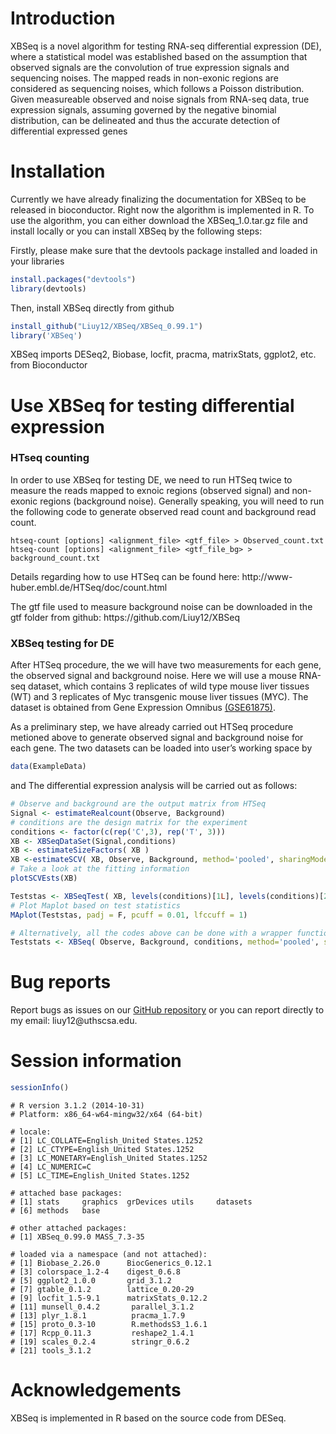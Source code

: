 <!--
%\VignetteEngine{knitr::knitr}
%\VignetteIndexEntry{XBSeq for testing differential expression for RNA-seq}
-->
# Introduction 

XBSeq is a novel algorithm for testing RNA-seq differential expression (DE), where a statistical model was established
based on the assumption that observed signals are the convolution of true expression signals and sequencing noises. The
mapped reads in non-exonic regions are considered as sequencing noises, which follows a Poisson distribution. Given
measureable observed and noise signals from RNA-seq data, true expression signals, assuming governed by the negative
binomial distribution, can be delineated and thus the accurate detection of differential expressed genes

# Installation 

Currently we have already finalizing the documentation for XBSeq to be released in bioconductor. Right now the algorithm is implemented in R. To use the algorithm, you can either download the XBSeq_1.0.tar.gz file and install locally or you can install XBSeq by the following steps: 

Firstly, please make sure that the devtools package installed and loaded in your libraries
```r
install.packages("devtools")
library(devtools)
```
Then, install XBSeq directly from github 
```r
install_github("Liuy12/XBSeq/XBSeq_0.99.1")
library('XBSeq')
```
XBSeq imports DESeq2, Biobase, locfit, pracma, matrixStats, ggplot2, etc. from Bioconductor

# Use XBSeq for testing differential expression 

### HTseq counting

In order to use XBSeq for testing DE, we need to run HTSeq twice to measure the reads mapped to exnoic regions (observed signal) and non-exonic regions (background noise). Generally speaking, you will need to run the following code to generate observed read count and background read count. 

```
htseq-count [options] <alignment_file> <gtf_file> > Observed_count.txt
htseq-count [options] <alignment_file> <gtf_file_bg> > background_count.txt
```

Details regarding how to use HTSeq can be found here:
http://www-huber.embl.de/HTSeq/doc/count.html

The gtf file used to measure background noise can be downloaded in the gtf folder from github:
https://github.com/Liuy12/XBSeq 

### XBSeq testing for DE 

After HTSeq procedure, the we will have two measurements for each gene, the observed signal and background noise. Here we will use a mouse RNA-seq dataset, which contains 3 replicates of wild type mouse liver tissues (WT) and 3 replicates of Myc transgenic mouse liver tissues (MYC). The dataset is obtained from Gene Expression Omnibus [(GSE61875)](http://www.ncbi.nlm.nih.gov/geo/query/acc.cgi?acc=GSE61875). 

As a preliminary step, we have already carried out HTSeq procedure metioned above to generate observed signal and background noise for each gene. The two datasets can be loaded into user's working space by 
```r
data(ExampleData)
```
and The differential expression analysis will be carried out as follows:
```r
# Observe and background are the output matrix from HTSeq
Signal <- estimateRealcount(Observe, Background)
# conditions are the design matrix for the experiment
conditions <- factor(c(rep('C',3), rep('T', 3)))
XB <- XBSeqDataSet(Signal,conditions)
XB <- estimateSizeFactors( XB )
XB <-estimateSCV( XB, Observe, Background, method='pooled', sharingMode='maximum', fitType='local' )
# Take a look at the fitting information 
plotSCVEsts(XB)

Teststas <- XBSeqTest( XB, levels(conditions)[1L], levels(conditions)[2L] )
# Plot Maplot based on test statistics
MAplot(Teststas, padj = F, pcuff = 0.01, lfccuff = 1)
```
```r
# Alternatively, all the codes above can be done with a wrapper function XBSeq
Teststats <- XBSeq( Observe, Background, conditions, method='pooled', sharingMode='maximum', fitType='local', pvals_only=FALSE )
```
# Bug reports
Report bugs as issues on our [GitHub repository](https://github.com/Liuy12/XBSeq/issues) or you can report directly to my email: liuy12@uthscsa.edu.

# Session information 
```r
sessionInfo()
```
```
# R version 3.1.2 (2014-10-31)
# Platform: x86_64-w64-mingw32/x64 (64-bit)

# locale:
# [1] LC_COLLATE=English_United States.1252 
# [2] LC_CTYPE=English_United States.1252   
# [3] LC_MONETARY=English_United States.1252
# [4] LC_NUMERIC=C                          
# [5] LC_TIME=English_United States.1252    

# attached base packages:
# [1] stats     graphics  grDevices utils     datasets 
# [6] methods   base     

# other attached packages:
# [1] XBSeq_0.99.0 MASS_7.3-35 

# loaded via a namespace (and not attached):
# [1] Biobase_2.26.0      BiocGenerics_0.12.1
# [3] colorspace_1.2-4    digest_0.6.8       
# [5] ggplot2_1.0.0       grid_3.1.2         
# [7] gtable_0.1.2        lattice_0.20-29    
# [9] locfit_1.5-9.1      matrixStats_0.12.2 
# [11] munsell_0.4.2       parallel_3.1.2     
# [13] plyr_1.8.1          pracma_1.7.9       
# [15] proto_0.3-10        R.methodsS3_1.6.1  
# [17] Rcpp_0.11.3         reshape2_1.4.1     
# [19] scales_0.2.4        stringr_0.6.2      
# [21] tools_3.1.2          
```
# Acknowledgements 
XBSeq is implemented in R based on the source code from DESeq. 
